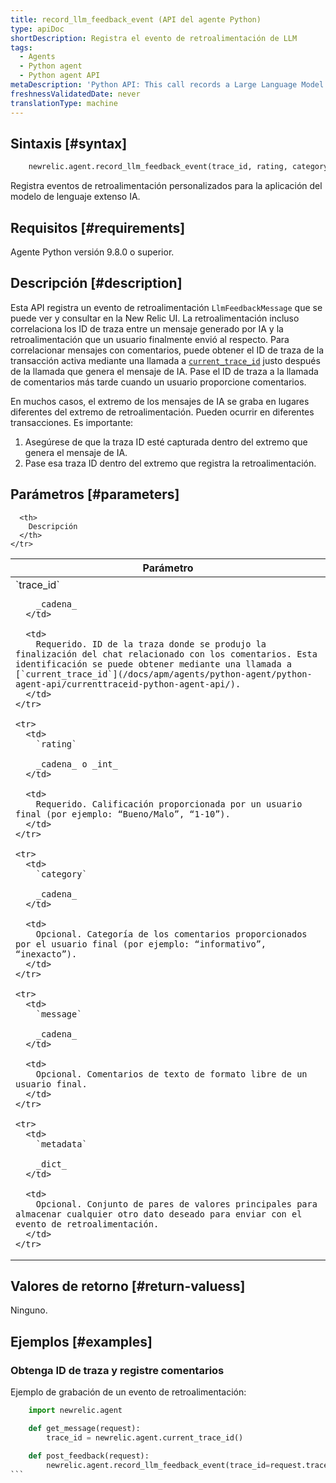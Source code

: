 ```yaml
---
title: record_llm_feedback_event (API del agente Python)
type: apiDoc
shortDescription: Registra el evento de retroalimentación de LLM
tags:
  - Agents
  - Python agent
  - Python agent API
metaDescription: 'Python API: This call records a Large Language Model (LLM) feedback event for querying in the AI Monitoring UI.'
freshnessValidatedDate: never
translationType: machine
---
```


## Sintaxis [#syntax]

```py
    newrelic.agent.record_llm_feedback_event(trace_id, rating, category=None, message=None, metadata=None)
```

Registra eventos de retroalimentación personalizados para la aplicación del modelo de lenguaje extenso IA.

## Requisitos [#requirements]

Agente Python versión 9.8.0 o superior.

## Descripción [#description]

Esta API registra un evento de retroalimentación `LlmFeedbackMessage` que se puede ver y consultar en la New Relic UI. La retroalimentación incluso correlaciona los ID de traza entre un mensaje generado por IA y la retroalimentación que un usuario finalmente envió al respecto. Para correlacionar mensajes con comentarios, puede obtener el ID de traza de la transacción activa mediante una llamada a [`current_trace_id`](/docs/apm/agents/python-agent/python-agent-api/currenttraceid-python-agent-api/) justo después de la llamada que genera el mensaje de IA. Pase el ID de traza a la llamada de comentarios más tarde cuando un usuario proporcione comentarios.

En muchos casos, el extremo de los mensajes de IA se graba en lugares diferentes del extremo de retroalimentación. Pueden ocurrir en diferentes transacciones. Es importante:

1. Asegúrese de que la traza ID esté capturada dentro del extremo que genera el mensaje de IA.
2. Pase esa traza ID dentro del extremo que registra la retroalimentación.

## Parámetros [#parameters]

<table>
  <thead>
    <tr>
      <th width="25%">
        Parámetro
      </th>

      <th>
        Descripción
      </th>
    </tr>
  </thead>

  <tbody>
    <tr>
      <td>
        `trace_id`

        _cadena_
      </td>

      <td>
        Requerido. ID de la traza donde se produjo la finalización del chat relacionado con los comentarios. Esta identificación se puede obtener mediante una llamada a [`current_trace_id`](/docs/apm/agents/python-agent/python-agent-api/currenttraceid-python-agent-api/).
      </td>
    </tr>

    <tr>
      <td>
        `rating`

        _cadena_ o _int_
      </td>

      <td>
        Requerido. Calificación proporcionada por un usuario final (por ejemplo: “Bueno/Malo”, “1-10”).
      </td>
    </tr>

    <tr>
      <td>
        `category`

        _cadena_
      </td>

      <td>
        Opcional. Categoría de los comentarios proporcionados por el usuario final (por ejemplo: “informativo”, “inexacto”).
      </td>
    </tr>

    <tr>
      <td>
        `message`

        _cadena_
      </td>

      <td>
        Opcional. Comentarios de texto de formato libre de un usuario final.
      </td>
    </tr>

    <tr>
      <td>
        `metadata`

        _dict_
      </td>

      <td>
        Opcional. Conjunto de pares de valores principales para almacenar cualquier otro dato deseado para enviar con el evento de retroalimentación.
      </td>
    </tr>
  </tbody>
</table>

## Valores de retorno [#return-valuess]

Ninguno.

## Ejemplos [#examples]

### Obtenga ID de traza y registre comentarios

Ejemplo de grabación de un evento de retroalimentación:

````py
    import newrelic.agent

    def get_message(request):
        trace_id = newrelic.agent.current_trace_id()

    def post_feedback(request):
        newrelic.agent.record_llm_feedback_event(trace_id=request.trace_id, rating=request.rating, metadata= {"my_key": "my_val"})
```
````
